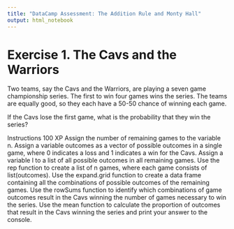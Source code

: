 ```yaml
---
title: "DataCamp Assessment: The Addition Rule and Monty Hall"
output: html_notebook
---
```


# Exercise 1. The Cavs and the Warriors
Two teams, say the Cavs and the Warriors, are playing a seven game championship series. The first to win four games wins the series. The teams are equally good, so they each have a 50-50 chance of winning each game.

If the Cavs lose the first game, what is the probability that they win the series?

Instructions
100 XP
Assign the number of remaining games to the variable n.
Assign a variable outcomes as a vector of possible outcomes in a single game, where 0 indicates a loss and 1 indicates a win for the Cavs.
Assign a variable l to a list of all possible outcomes in all remaining games. Use the rep function to create a list of n games, where each game consists of list(outcomes).
Use the expand.grid function to create a data frame containing all the combinations of possible outcomes of the remaining games.
Use the rowSums function to identify which combinations of game outcomes result in the Cavs winning the number of games necessary to win the series.
Use the mean function to calculate the proportion of outcomes that result in the Cavs winning the series and print your answer to the console.

```r

```



```r

```



```r

```



```r

```



```r

```



```r

```



```r

```


